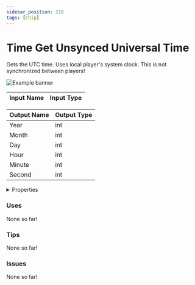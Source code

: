 ```yaml
---
sidebar_position: 218
tags: [Chip]
---
```


# Time Get Unsynced Universal Time

Gets the UTC time. Uses local player's system clock. This is not synchronized between players!



![Example banner](./assets/f33e3fb6-79f1-43da-93c1-553d022b9f37.svg)

| Input Name | Input Type |
|-----------|-----------|

| Output Name | Output Type |
|-----------|-----------|
| Year | int |
| Month | int |
| Day | int |
| Hour | int |
| Minute | int |
| Second | int |


<details>
  <summary>Properties</summary>
  <div>
    <div>
    <table>
      <thead>
        <tr>
          <th>Is beta required?</th>
          <th>❌</th>
        </tr>
        <tr>
          <th>Is this chip a trolling risk?</th>
          <th>❌</th>
        </tr>
        <tr>
          <th>Chip UUID</th>
          <th>f33e3fb6-79f1-43da-93c1-553d022b9f37</th>
        </tr>
      </thead>
    </table>
    </div>
  </div>
</details>

### Uses

None so far!

### Tips

None so far!

### Issues

None so far!
